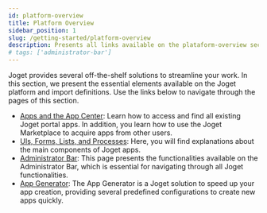 ```yaml
---
id: platform-overview
title: Platform Overview
sidebar_position: 1
slug: /getting-started/platform-overview
description: Presents all links available on the plataform-overview section
# tags: ['administrator-bar']
---
```


Joget provides several off-the-shelf solutions to streamline your work. In this section, we present the essential elements available on the Joget platform and import definitions. Use the links below to navigate through the pages of this section.

- [Apps and the App Center](./app-center): Learn how to access and find all existing Joget portal apps. In addition, you learn how to use the Joget Marketplace to acquire apps from other users.
- [UIs, Forms, Lists, and Processes](./uis-forms-lists-process): Here, you will find explanations about the main components of Joget apps.
- [Administrator Bar](./administrator-bar): This page presents the functionalities available on the Administrator Bar, which is essential for navigating through all Joget functionalities.
- [App Generator](./app-generator): The App Generator is a Joget solution to speed up your app creation, providing several predefined configurations to create new apps quickly.
